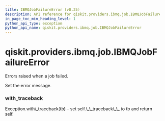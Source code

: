 ```yaml
---
title: IBMQJobFailureError (v0.25)
description: API reference for qiskit.providers.ibmq.job.IBMQJobFailureError in qiskit v0.25
in_page_toc_min_heading_level: 1
python_api_type: exception
python_api_name: qiskit.providers.ibmq.job.IBMQJobFailureError
---
```


<span id="qiskit-providers-ibmq-job-ibmqjobfailureerror" />

# qiskit.providers.ibmq.job.IBMQJobFailureError

<Class id="qiskit.providers.ibmq.job.IBMQJobFailureError" isDedicatedPage={true} github="https://github.com/qiskit/qiskit-ibmq-provider/tree/stable/0.12/qiskit/providers/ibmq/job/exceptions.py" signature="IBMQJobFailureError(*message)" modifiers="exception">
  Errors raised when a job failed.

  Set the error message.

  ### with\_traceback

  <Function id="qiskit.providers.ibmq.job.IBMQJobFailureError.with_traceback" signature="with_traceback()">
    Exception.with\_traceback(tb) – set self.\_\_traceback\_\_ to tb and return self.
  </Function>
</Class>

